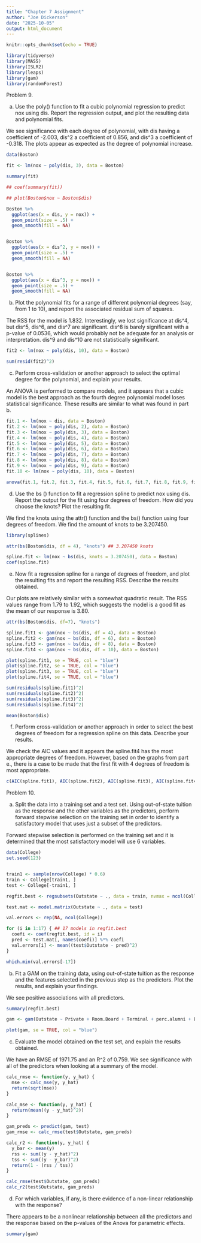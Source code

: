 ```yaml
---
title: "Chapter 7 Assignment"
author: "Joe Dickerson"
date: "2025-10-05"
output: html_document
---
```


```r
knitr::opts_chunk$set(echo = TRUE)
```

```r

library(tidyverse)
library(MASS)
library(ISLR2)
library(leaps)
library(gam)
library(randomForest)

```

Problem 9.

a. Use the poly() function to fit a cubic polynomial regression to predict nox using dis. Report the regression output, and plot the resulting data and polynomial fits.

We see significance with each degree of polynomial, with dis having a coefficient of -2.003, dis^2 a coefficient of 0.856, and dis^3 a coefficient of -0.318. The plots appear as expected as the degree of polynomial increase. 

```r

data(Boston)

fit <- lm(nox ~ poly(dis, 3), data = Boston)

summary(fit)

## coef(summary(fit))

## plot(Boston$nox ~ Boston$dis)

Boston %>% 
  ggplot(aes(x = dis, y = nox)) +
  geom_point(size = .5) +
  geom_smooth(fill = NA)


Boston %>% 
  ggplot(aes(x = dis^2, y = nox)) +
  geom_point(size = .5) +
  geom_smooth(fill = NA)


Boston %>% 
  ggplot(aes(x = dis^3, y = nox)) +
  geom_point(size = .5) +
  geom_smooth(fill = NA)

```

b. Plot the polynomial fits for a range of different polynomial degrees (say, from 1 to 10), and report the associated residual sum of squares.

The RSS for the model is 1.832. Interestingly, we lost significance at dis^4, but dis^5, dis^6, and dis^7 are significant. dis^8 is barely significant with a p-value of 0.0536, which would probably not be adequate for an analysis or interpretation. dis^9 and dis^10 are not statistically significant. 

```r

fit2 <- lm(nox ~ poly(dis, 10), data = Boston)

sum(resid(fit2)^2)

```

c. Perform cross-validation or another approach to select the optimal degree for the polynomial, and explain your results.

An ANOVA is performed to compare models, and it appears that a cubic model is the best approach as the fourth degree polynomial model loses statistical significance. These results are similar to what was found in part b.

```r

fit.1 <- lm(nox ~ dis, data = Boston)
fit.2 <- lm(nox ~ poly(dis, 2), data = Boston)
fit.3 <- lm(nox ~ poly(dis, 3), data = Boston)
fit.4 <- lm(nox ~ poly(dis, 4), data = Boston)
fit.5 <- lm(nox ~ poly(dis, 5), data = Boston)
fit.6 <- lm(nox ~ poly(dis, 6), data = Boston)
fit.7 <- lm(nox ~ poly(dis, 7), data = Boston)
fit.8 <- lm(nox ~ poly(dis, 8), data = Boston)
fit.9 <- lm(nox ~ poly(dis, 9), data = Boston)
fit.10 <- lm(nox ~ poly(dis, 10), data = Boston)

anova(fit.1, fit.2, fit.3, fit.4, fit.5, fit.6, fit.7, fit.8, fit.9, fit.10)

```

d. Use the bs () function to fit a regression spline to predict nox using dis. Report the output for the fit using four degrees of freedom. How did you choose the knots? Plot the resulting fit.

We find the knots using the attr() function and the bs() function using four degrees of freedom. We find the amount of knots to be 3.207450.

```r

library(splines)

attr(bs(Boston$dis, df = 4), "knots") ## 3.207450 knots

spline.fit <- lm(nox ~ bs(dis, knots = 3.207450), data = Boston)
coef(spline.fit)


```

e. Now fit a regression spline for a range of degrees of freedom, and plot the resulting fits and report the resulting RSS. Describe the results obtained.

Our plots are relatively similar with a somewhat quadratic result. The RSS values range from 1.79 to 1.92, which suggests the model is a good fit as the mean of our response is 3.80. 

```r

attr(bs(Boston$dis, df=7), "knots")

spline.fit1 <- gam(nox ~ bs(dis, df = 4), data = Boston)
spline.fit2 <- gam(nox ~ bs(dis, df = 6), data = Boston)
spline.fit3 <- gam(nox ~ bs(dis, df = 8), data = Boston)
spline.fit4 <- gam(nox ~ bs(dis, df = 10), data = Boston)

plot(spline.fit1, se = TRUE, col = "blue")
plot(spline.fit2, se = TRUE, col = "blue")
plot(spline.fit3, se = TRUE, col = "blue")
plot(spline.fit4, se = TRUE, col = "blue")

sum(residuals(spline.fit1)^2)
sum(residuals(spline.fit2)^2)
sum(residuals(spline.fit3)^2)
sum(residuals(spline.fit4)^2)

mean(Boston$dis)

```

f. Perform cross-validation or another approach in order to select the best degrees of freedom for a regression spline on this data. Describe your results.

We check the AIC values and it appears the spline.fit4 has the most appropriate degrees of freedom. However, based on the graphs from part e., there is a case to be made that the first fit with 4 degrees of freedom is most appropriate.

```r

c(AIC(spline.fit1), AIC(spline.fit2), AIC(spline.fit3), AIC(spline.fit4))

```


Problem 10.

a. Split the data into a training set and a test set. Using out-of-state tuition as the response and the other variables as the predictors, perform forward stepwise selection on the training set in order to identify a satisfactory model that uses just a subset of the predictors.

Forward stepwise selection is performed on the training set and it is determined that the most satisfactory model will use 6 variables. 

```r

data(College)
set.seed(123)


train1 <- sample(nrow(College) * 0.6)
train <- College[train1, ]
test <- College[-train1, ]

regfit.best <- regsubsets(Outstate ~ ., data = train, nvmax = ncol(College))

test.mat <- model.matrix(Outstate ~ ., data = test)

val.errors <- rep(NA, ncol(College))

for (i in 1:17) { ## 17 models in regfit.best
  coefi <- coef(regfit.best, id = i)
  pred <- test.mat[, names(coefi)] %*% coefi 
  val.errors[i] <- mean((test$Outstate - pred)^2)
}

which.min(val.errors[-17])

```

b. Fit a GAM on the training data, using out-of-state tuition as the response and the features selected in the previous step as the predictors. Plot the results, and explain your findings.

We see positive associations with all predictors.

```r

summary(regfit.best)

gam <- gam(Outstate ~ Private + Room.Board + Terminal + perc.alumni + Expend + Grad.Rate, data = train)

plot(gam, se = TRUE, col = "blue")

```

c. Evaluate the model obtained on the test set, and explain the results obtained.

We have an RMSE of 1971.75 and an R^2 of 0.759. We see significance with all of the predictors when looking at a summary of the model.

```r

calc_rmse <- function(y, y_hat) {
  mse <- calc_mse(y, y_hat)
  return(sqrt(mse)) 
}

calc_mse <- function(y, y_hat) {
  return(mean((y - y_hat)^2))
}

gam_preds <- predict(gam, test)
gam_rmse <- calc_rmse(test$Outstate, gam_preds)

calc_r2 <- function(y, y_hat) {
  y_bar <- mean(y)
  rss <- sum((y - y_hat)^2)
  tss <- sum((y - y_bar)^2)
  return(1 - (rss / tss))
}

calc_rmse(test$Outstate, gam_preds)
calc_r2(test$Outstate, gam_preds)

```

d. For which variables, if any, is there evidence of a non-linear relationship with the response?

There appears to be a nonlinear relationship between all the predictors and the response based on the p-values of the Anova for parametric effects.

```r

summary(gam)

```
